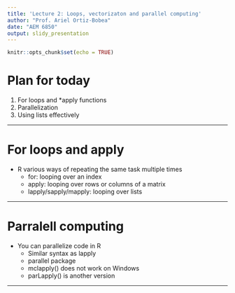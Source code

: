 ```yaml
---
title: 'Lecture 2: Loops, vectorizaton and parallel computing'
author: "Prof. Ariel Ortiz-Bobea"
date: "AEM 6850"
output: slidy_presentation
---
```


```r
knitr::opts_chunk$set(echo = TRUE)
```

# Plan for today

1. For loops and *apply functions
3. Parallelization
4. Using lists effectively

---

# For loops and apply

* R various ways of repeating the same task multiple times
  - for: looping over an index
  - apply: looping over rows or columns of a matrix
  - lapply/sapply/mapply: looping over lists
  
  
---

# Parralell computing

* You can parallelize code in R
  - Similar syntax as lapply
  - parallel package
  - mclapply() does not work on Windows
  - parLapply() is another version
  
----


